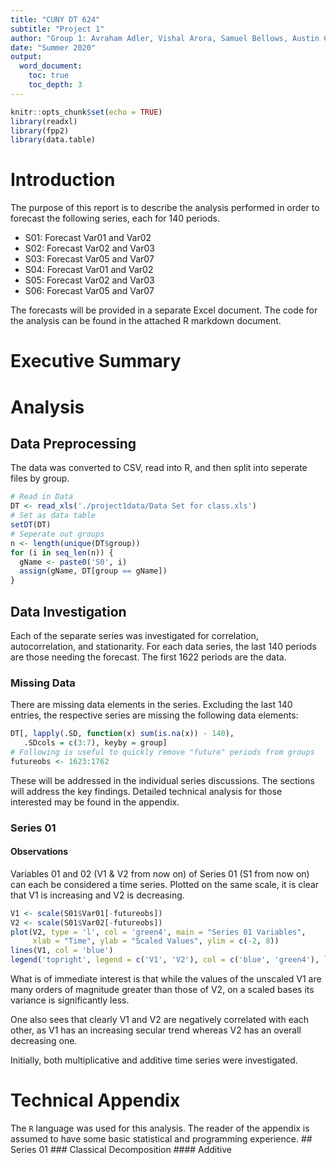 ```yaml
---
title: "CUNY DT 624"
subtitle: "Project 1"
author: "Group 1: Avraham Adler, Vishal Arora, Samuel Bellows, Austin Chan"
date: "Summer 2020"
output:
  word_document:
    toc: true
    toc_depth: 3
---
```


```r
knitr::opts_chunk$set(echo = TRUE)
library(readxl)
library(fpp2)
library(data.table)
```

# Introduction
The purpose of this report is to describe the analysis performed in order to
forecast the following series, each for 140 periods.

 * S01: Forecast Var01 and Var02
 * S02: Forecast Var02 and Var03
 * S03: Forecast Var05 and Var07
 * S04: Forecast Var01 and Var02
 * S05: Forecast Var02 and Var03
 * S06: Forecast Var05 and Var07
 
The forecasts will be provided in a separate Excel document. The code for the
analysis can be found in the attached R markdown document.

# Executive Summary

# Analysis
## Data Preprocessing
The data was converted to CSV, read into R, and then split into seperate files
by group.
```r
# Read in Data
DT <- read_xls('./project1data/Data Set for class.xls')
# Set as data table
setDT(DT)
# Seperate out groups
n <- length(unique(DT$group))
for (i in seq_len(n)) {
  gName <- paste0('S0', i)
  assign(gName, DT[group == gName])
}
```

## Data Investigation
Each of the separate series was investigated for correlation, autocorrelation,
and stationarity. For each data series, the last 140 periods are those needing
the forecast. The first 1622 periods are the data.

### Missing Data
There are missing data elements in the series. Excluding the last 140 entries,
the respective series are missing the following data elements:
```r
DT[, lapply(.SD, function(x) sum(is.na(x)) - 140),
   .SDcols = c(3:7), keyby = group]
# Following is useful to quickly remove "future" periods from groups
futureobs <- 1623:1762
```

These will be addressed in the individual series discussions. The sections will
address the key findings. Detailed technical analysis for those interested may
be found in the appendix.

### Series 01
#### Observations
Variables 01 and 02 (V1 & V2 from now on) of Series 01 (S1 from now on) can each
be considered a time series. Plotted on the same scale, it is clear that V1 is
increasing and V2 is decreasing.
```r
V1 <- scale(S01$Var01[-futureobs])
V2 <- scale(S01$Var02[-futureobs])
plot(V2, type = 'l', col = 'green4', main = "Series 01 Variables",
     xlab = "Time", ylab = "Scaled Values", ylim = c(-2, 8))
lines(V1, col = 'blue')
legend('topright', legend = c('V1', 'V2'), col = c('blue', 'green4'), lty = 1L)
```

What is of immediate interest is that while the values of the unscaled V1 are
many orders of magnitude greater than those of V2, on a scaled bases its
variance is significantly less.

One also sees that clearly V1 and V2 are negatively correlated with each other,
as V1 has an increasing secular trend whereas V2 has an overall decreasing one.

Initially, both multiplicative and additive time series were investigated.


# Technical Appendix
The `R` language was used for this analysis. The reader of the appendix is
assumed to have some basic statistical and programming experience.
## Series 01
### Classical Decomposition
#### Additive


